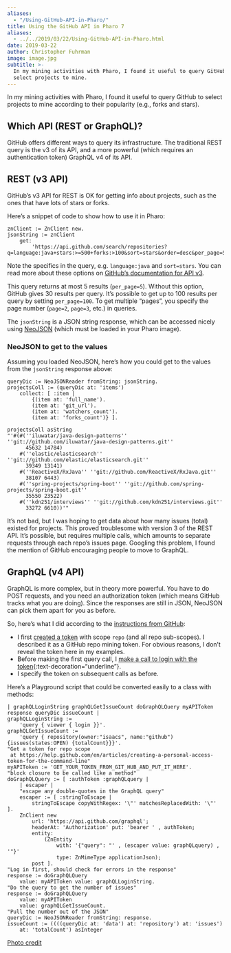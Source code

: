 ```yaml
---
aliases: 
  - "/Using-GitHub-API-in-Pharo/"
title: Using the GitHub API in Pharo 7
aliases: 
  - ../../2019/03/22/Using-GitHub-API-in-Pharo.html
date: 2019-03-22
author: Christopher Fuhrman
image: image.jpg
subtitle: >-
  In my mining activities with Pharo, I found it useful to query GitHub to
  select projects to mine.
---
```


In my mining activities with Pharo, I found it useful to query GitHub to select projects to mine according to their popularity (e.g., forks and stars).

## Which API (REST or GraphQL)?

GitHub offers different ways to query its infrastructure. The traditional REST query is the v3 of its API, and a more powerful (which requires an authentication token) GraphQL v4 of its API.

## REST (v3 API) 

GitHub's v3 API for REST is OK for getting info about projects, such as the ones that have lots of stars or forks. 

Here's a snippet of code to show how to use it in Pharo:

```smalltalk
znClient := ZnClient new.
jsonString := znClient
    get:
        'https://api.github.com/search/repositories?q=language:java+stars:>=500+forks:>100&sort=stars&order=desc&per_page=5'.
```

::: {.callout-note}
Note the specifics in the query, e.g. `language:java` and `sort=stars`. You can read more about these options on [GitHub's documentation for API v3](https://developer.github.com/v3/).
:::

::: {.callout-warning}
This query returns at most 5 results (`per_page=5`). Without this option, GitHub gives 30 results per query. It's possible to get up to 100 results per query by setting `per_page=100`. To get multiple "pages", you specify the page number (`page=2`, `page=3`, etc.) in queries.
:::

The `jsonString` is a JSON string response, which can be accessed nicely using [NeoJSON](https://github.com/svenvc/NeoJSON) (which must be loaded in your Pharo image).

### NeoJSON to get to the values

Assuming you loaded NeoJSON, here's how you could get to the values from the `jsonString` response above:

```smalltalk
queryDic := NeoJSONReader fromString: jsonString.
projectsColl := (queryDic at: 'items')
    collect: [ :item | 
        {(item at: 'full_name').
        (item at: 'git_url').
        (item at: 'watchers_count').
        (item at: 'forks_count')} ].

projectsColl asString
"'#(#(''iluwatar/java-design-patterns'' ''git://github.com/iluwatar/java-design-patterns.git''
      45632 14784)
    #(''elastic/elasticsearch'' ''git://github.com/elastic/elasticsearch.git''
      39349 13141)
    #(''ReactiveX/RxJava'' ''git://github.com/ReactiveX/RxJava.git''
      38107 6443)
    #(''spring-projects/spring-boot'' ''git://github.com/spring-projects/spring-boot.git''
      35550 23522)
    #(''kdn251/interviews'' ''git://github.com/kdn251/interviews.git''
      33272 6610))'"
```

It's not bad, but I was hoping to get data about how many issues (total) existed for projects. This proved troublesome with version 3 of the REST API. It's possible, but requires multiple calls, which amounts to separate requests through each repo's issues page. Googling this problem, I found the mention of GitHub encouraging people to move to GraphQL.

## GraphQL (v4 API)

GraphQL is more complex, but in theory more powerful. You have to do POST requests, and you need an authorization token (which means GitHub tracks what you are doing). Since the responses are still in JSON, NeoJSON can pick them apart for you as before.

So, here's what I did according to the [instructions from GitHub](https://developer.github.com/v4/guides/forming-calls/):

- I first [created a token](https://help.github.com/en/articles/creating-a-personal-access-token-for-the-command-line) with scope `repo` (and all repo sub-scopes). I described it as a GitHub repo mining token. For obvious reasons, I don't reveal the token here in my examples.
- Before making the first query call, I [make a call to login with the token](https://developer.github.com/v4/guides/forming-calls/#communicating-with-graphql){:text-decoration="underline"}.
- I specify the token on subsequent calls as before.

Here's a Playground script that could be converted easily to a class with methods:

```smalltalk
| graphQLLoginString graphQLGetIssueCount doGraphQLQuery myAPIToken response queryDic issueCount |
graphQLLoginString :=
    'query { viewer { login }}'.
graphQLGetIssueCount :=
    'query { repository(owner:"isaacs", name:"github") {issues(states:OPEN) {totalCount}}}'.
"Get a token for repo scope
 at https://help.github.com/en/articles/creating-a-personal-access-token-for-the-command-line"
myAPIToken := 'GET_YOUR_TOKEN_FROM_GIT_HUB_AND_PUT_IT_HERE'.
"block closure to be called like a method"
doGraphQLQuery := [ :authToken :graphQLquery | 
    | escaper |
    "escape any double-quotes in the GraphQL query"
    escaper := [ :stringToEscape | 
        stringToEscape copyWithRegex: '\"' matchesReplacedWith: '\"' ].
    ZnClient new
        url: 'https://api.github.com/graphql';
        headerAt: 'Authorization' put: 'bearer ' , authToken;
        entity:
            (ZnEntity
                with: '{"query": "' , (escaper value: graphQLquery) , '"}'
                type: ZnMimeType applicationJson);
        post ].
"Log in first, should check for errors in the response"
response := doGraphQLQuery
    value: myAPIToken value: graphQLLoginString.
"Do the query to get the number of issues"
response := doGraphQLQuery
    value: myAPIToken
    value: graphQLGetIssueCount.
"Pull the number out of the JSON"
queryDic := NeoJSONReader fromString: response.
issueCount := ((((queryDic at: 'data') at: 'repository') at: 'issues')
    at: 'totalCount') asInteger
```

[Photo credit](https://pixabay.com/photos/fork-cutlery-metal-metal-fork-2390507/)
